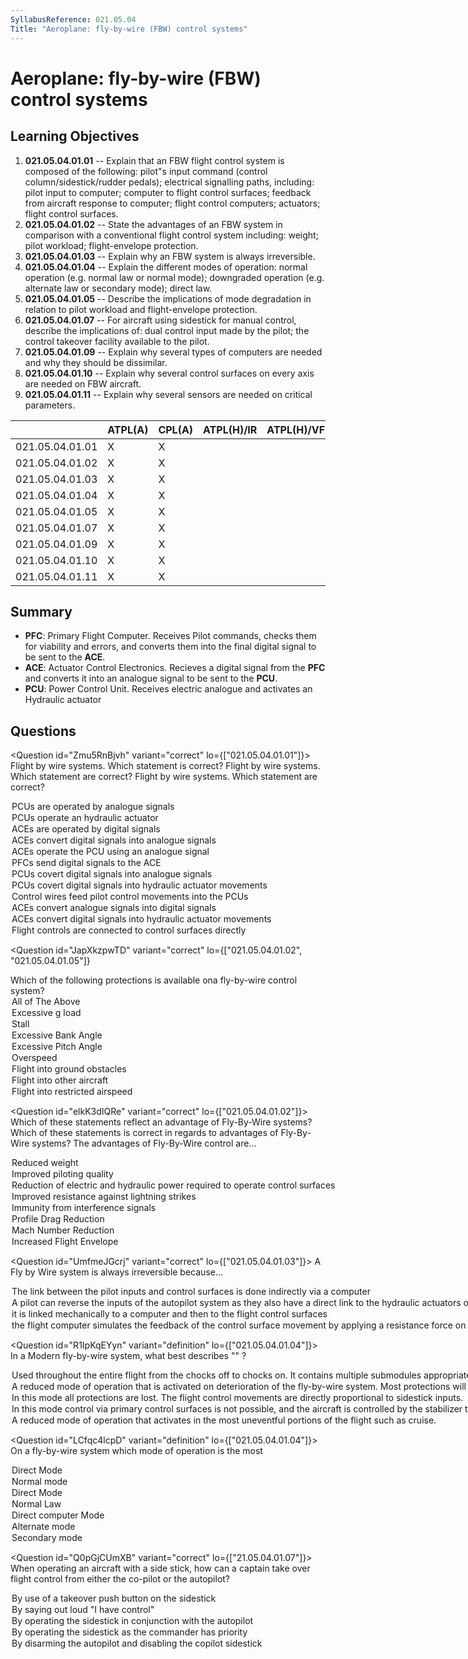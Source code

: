 ```yaml
---
SyllabusReference: 021.05.04
Title: "Aeroplane: fly-by-wire (FBW) control systems"
---
```


# Aeroplane: fly-by-wire (FBW) control systems

## Learning Objectives

1. **021.05.04.01.01** -- Explain that an FBW flight control system is composed
   of the following: pilot"s input command (control column/sidestick/rudder
   pedals); electrical signalling paths, including: pilot input to computer;
   computer to flight control surfaces; feedback from aircraft response to
   computer; flight control computers; actuators; flight control surfaces.
2. **021.05.04.01.02** -- State the advantages of an FBW system in comparison
   with a conventional flight control system including: weight; pilot workload;
   flight-envelope protection.
3. **021.05.04.01.03** -- Explain why an FBW system is always irreversible.
4. **021.05.04.01.04** -- Explain the different modes of operation: normal
   operation (e.g. normal law or normal mode); downgraded operation (e.g.
   alternate law or secondary mode); direct law.
5. **021.05.04.01.05** -- Describe the implications of mode degradation in
   relation to pilot workload and flight-envelope protection.
6. **021.05.04.01.07** -- For aircraft using sidestick for manual control,
   describe the implications of: dual control input made by the pilot; the
   control takeover facility available to the pilot.
7. **021.05.04.01.09** -- Explain why several types of computers are needed and
   why they should be dissimilar.
8. **021.05.04.01.10** -- Explain why several control surfaces on every axis are
   needed on FBW aircraft.
9. **021.05.04.01.11** -- Explain why several sensors are needed on critical
   parameters.

|                 | ATPL(A) | CPL(A) | ATPL(H)/IR | ATPL(H)/VFR | CPL(H) | IR  | CBIR(A) |
| --------------- | ------- | ------ | ---------- | ----------- | ------ | --- | ------- |
| 021.05.04.01.01 | X       | X      |            |             |        |     |         |
| 021.05.04.01.02 | X       | X      |            |             |        |     |         |
| 021.05.04.01.03 | X       | X      |            |             |        |     |         |
| 021.05.04.01.04 | X       | X      |            |             |        |     |         |
| 021.05.04.01.05 | X       | X      |            |             |        |     |         |
| 021.05.04.01.07 | X       | X      |            |             |        |     |         |
| 021.05.04.01.09 | X       | X      |            |             |        |     |         |
| 021.05.04.01.10 | X       | X      |            |             |        |     |         |
| 021.05.04.01.11 | X       | X      |            |             |        |     |         |

## Summary

- **PFC**: Primary Flight Computer. Receives Pilot commands, checks them for
  viability and errors, and converts them into the final digital signal to be
  sent to the **ACE**.
- **ACE**: Actuator Control Electronics. Recieves a digital signal from the
  **PFC** and converts it into an analogue signal to be sent to the **PCU**.
- **PCU**: Power Control Unit. Receives electric analogue and activates an
  Hydraulic actuator

## Questions

<Question id="Zmu5RnBjvh" variant="correct" lo={["021.05.04.01.01"]}>
  <Text variant="oneCorrect">
    Flight by wire systems. Which statement is correct?
  </Text>
  <Text variant="oneTwo">
    Flight by wire systems. Which statement are correct?
  </Text>
  <Text variant="multipleCorrect" select={5}>
    Flight by wire systems. Which statement are correct?
  </Text>
  <Option id="Zmu5RnBjvh-1" correct why="">
    PCUs are operated by analogue signals
  </Option>
  <Option id="Zmu5RnBjvh-2" correct why="">
    PCUs operate an hydraulic actuator
  </Option>
  <Option id="Zmu5RnBjvh-3" correct why="">
    ACEs are operated by digital signals
  </Option>
  <Option id="Zmu5RnBjvh-4" correct why="">
    ACEs convert digital signals into analogue signals
  </Option>
  <Option id="Zmu5RnBjvh-5" correct why="">
    ACEs operate the PCU using an analogue signal
  </Option>
  <Option id="Zmu5RnBjvh-6" correct why="">
    PFCs send digital signals to the ACE
  </Option>
  <Option id="Zmu5RnBjvh-7" why="">
    PCUs covert digital signals into analogue signals
  </Option>
  <Option id="Zmu5RnBjvh-8" why="">
    PCUs covert digital signals into hydraulic actuator movements
  </Option>
  <Option id="Zmu5RnBjvh-9" why="">
    Control wires feed pilot control movements into the PCUs
  </Option>
  <Option id="Zmu5RnBjvh-A" why="">
    ACEs convert analogue signals into digital signals
  </Option>
  <Option id="Zmu5RnBjvh-B" why="">
    ACEs convert digital signals into hydraulic actuator movements
  </Option>
  <Option id="Zmu5RnBjvh-C" why="">
    Flight controls are connected to control surfaces directly
  </Option>
</Question>

<Question
  id="JapXkzpwTD"
  variant="correct"
  lo={["021.05.04.01.02", "021.05.04.01.05"]}
>
  <Text variant="oneCorrect">
    Which of the following protections is available ona fly-by-wire control
    system?
  </Text>
  <Option id="JapXkzpwTD-1" superCorrect>
    All of The Above
  </Option>
  <Option id="JapXkzpwTD-2" correct>
    Excessive g load
  </Option>
  <Option id="JapXkzpwTD-3" correct>
    Stall
  </Option>
  <Option id="JapXkzpwTD-4" correct>
    Excessive Bank Angle
  </Option>
  <Option id="JapXkzpwTD-5" correct>
    Excessive Pitch Angle
  </Option>
  <Option id="JapXkzpwTD-6" correct>
    Overspeed
  </Option>
  <Option id="JapXkzpwTD-7">Flight into ground obstacles</Option>
  <Option id="JapXkzpwTD-8">Flight into other aircraft</Option>
  <Option id="JapXkzpwTD-9">Flight into restricted airspeed</Option>
</Question>

<Question id="elkK3dIQRe" variant="correct" lo={["021.05.04.01.02"]}>
  <Text variant="oneCorrect">
    Which of these statements reflect an advantage of Fly-By-Wire systems?
  </Text>
  <Text variant="oneTwo">
    Which of these statements is correct in regards to advantages of Fly-By-Wire
    systems?
  </Text>
  <Text variant="multipleCorrect" select={5}>
    The advantages of Fly-By-Wire control are...
  </Text>
  <Option id="elkK3dIQRe-1" correct why="">
    Reduced weight
  </Option>
  <Option id="elkK3dIQRe-2" correct why="">
    Improved piloting quality
  </Option>
  <Option id="elkK3dIQRe-3" why="">
    Reduction of electric and hydraulic power required to operate control
    surfaces
  </Option>
  <Option id="elkK3dIQRe-4" why="">
    Improved resistance against lightning strikes
  </Option>
  <Option id="elkK3dIQRe-5" why="">
    Immunity from interference signals
  </Option>
  <Option id="elkK3dIQRe-6" why="">
    Profile Drag Reduction
  </Option>
  <Option id="elkK3dIQRe-7" correct why="">
    Mach Number Reduction
  </Option>
  <Option id="elkK3dIQRe-8" correct why="">
    Increased Flight Envelope
  </Option>
</Question>

<Question id="UmfmeJGcrj" variant="correct" lo={["021.05.04.01.03"]}>
  <Text variant="oneCorrect">
    A Fly by Wire system is always irreversible because...
  </Text>
  <Option id="UmfmeJGcrj-1" correct>
    The link between the pilot inputs and control surfaces is done indirectly
    via a computer
  </Option>
  <Option id="UmfmeJGcrj-2">
    A pilot can reverse the inputs of the autopilot system as they also have a
    direct link to the hydraulic actuators of the control surfaces
  </Option>
  <Option id="UmfmeJGcrj-3">
    it is linked mechanically to a computer and then to the flight control
    surfaces
  </Option>
  <Option id="UmfmeJGcrj-4">
    the flight computer simulates the feedback of the control surface movement
    by applying a resistance force on the sidestick
  </Option>
</Question>

<Question id="R1IpKqEYyn" variant="definition" lo={["021.05.04.01.04"]}>
  <Text variant="oneCorrect">
    In a Modern fly-by-wire system, what best describes "<Subject />" ?
  </Text>
  <Option
    id="R1IpKqEYyn-1"
    subject={["Normal Law", "Normal mode"]}
    why="Normal Mode is the Boeing equivalent to Airbus' Normal Law"
  >
    Used throughout the entire flight from the chocks off to chocks on. It
    contains multiple submodules appropriate to each phase of flight that
    transition between each other automatically.
  </Option>
  <Option
    id="R1IpKqEYyn-2"
    subject={["Alternate Law", "Secondary Mode"]}
    why="Secondary Mode is the Boeing equivalent to Airbus' Alternate Law"
  >
    A reduced mode of operation that is activated on deterioration of the
    fly-by-wire system. Most protections will remain active, while some will be
    replaced by warnings to the pilot.
  </Option>
  <Option
    id="R1IpKqEYyn-3"
    subject={["Direct Law"]}
    why="This is an 'airbus only' mode. NOTE: this is not part of the LO's"
  >
    In this mode all protections are lost. The flight control movements are
    directly proportional to sidestick inputs.
  </Option>
  <Option
    id="R1IpKqEYyn-4"
    subject={["Mechanical Backup"]}
    why="This is an 'airbus only' mode. NOTE: this is not part of the LO's"
  >
    In this mode control via primary control surfaces is not possible, and the
    aircraft is controlled by the stabilizer trim system and rudder pedals only.
  </Option>
  <Option id="R1IpKqEYyn-5" why="No such a thing exists">
    A reduced mode of operation that activates in the most uneventful portions
    of the flight such as cruise.
  </Option>
</Question>

<Question id="LCfqc4lcpD" variant="definition" lo={["021.05.04.01.04"]}>
  <Text variant="oneCorrect">
    On a fly-by-wire system which mode of operation is the most <Subject />
  </Text>
  <Option id="LCfqc4lcpD-1" subject="basic" why="">
    Direct Mode
  </Option>
  <Option id="LCfqc4lcpD-2" subject="complete" why="">
    Normal mode
  </Option>
  <Option id="LCfqc4lcpD-3" subject="basic" why="">
    Direct Mode
  </Option>
  <Option id="LCfqc4lcpD-4" subject="complete" why="">
    Normal Law
  </Option>
  <Option id="LCfqc4lcpD-5" why="">
    Direct computer Mode
  </Option>
  <Option id="LCfqc4lcpD-6" why="">
    Alternate mode
  </Option>
  <Option id="LCfqc4lcpD-7" why="">
    Secondary mode
  </Option>
</Question>

<Question id="Q0pGjCUmXB" variant="correct" lo={["21.05.04.01.07"]}>
  <Text variant="oneCorrect">
    When operating an aircraft with a side stick, how can a captain take over
    flight control from either the co-pilot or the autopilot?
  </Text>
  <Option id="Q0pGjCUmXB-1" correct why="">
    By use of a takeover push button on the sidestick
  </Option>
  <Option id="Q0pGjCUmXB-3" why="">
    By saying out loud "I have control"
  </Option>
  <Option id="Q0pGjCUmXB-4" why="">
    By operating the sidestick in conjunction with the autopilot
  </Option>
  <Option id="Q0pGjCUmXB-5" why="">
    By operating the sidestick as the commander has priority
  </Option>
  <Option id="Q0pGjCUmXB-6" why="">
    By disarming the autopilot and disabling the copilot sidestick
  </Option>
</Question>
